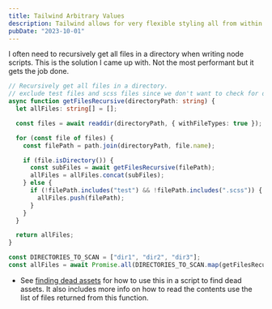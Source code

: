 ```yaml
---
title: Tailwind Arbitrary Values
description: Tailwind allows for very flexible styling all from within their JIT compiler.
pubDate: "2023-10-01"
---
```


I often need to recursively get all files in a directory when writing node scripts. This is the solution I came up with. Not the most performant but it gets the job done.

```ts
// Recursively get all files in a directory.
// exclude test files and scss files since we don't want to check for dead assets in those.
async function getFilesRecursive(directoryPath: string) {
  let allFiles: string[] = [];

  const files = await readdir(directoryPath, { withFileTypes: true });

  for (const file of files) {
    const filePath = path.join(directoryPath, file.name);

    if (file.isDirectory()) {
      const subFiles = await getFilesRecursive(filePath);
      allFiles = allFiles.concat(subFiles);
    } else {
      if (!filePath.includes("test") && !filePath.includes(".scss")) {
        allFiles.push(filePath);
      }
    }
  }

  return allFiles;
}

const DIRECTORIES_TO_SCAN = ["dir1", "dir2", "dir3"];
const allFiles = await Promise.all(DIRECTORIES_TO_SCAN.map(getFilesRecursive));
```

- See [finding dead assets](https://www.connorlittleton.dev/blog/finding-dead-assets) for how to use this in a script to find dead assets. It also includes more info on how to read the contents use the list of files returned from this function.
